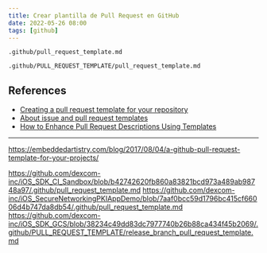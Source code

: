 ```yaml
---
title: Crear plantilla de Pull Request en GitHub
date: 2022-05-26 08:00
tags: [github]
---
```



```
.github/pull_request_template.md
```




```
.github/PULL_REQUEST_TEMPLATE/pull_request_template.md
```







## References

* [Creating a pull request template for your repository](https://docs.github.com/en/communities/using-templates-to-encourage-useful-issues-and-pull-requests/creating-a-pull-request-template-for-your-repository)
* [About issue and pull request templates](https://docs.github.com/en/communities/using-templates-to-encourage-useful-issues-and-pull-requests/about-issue-and-pull-request-templates)
* [How to Enhance Pull Request Descriptions Using Templates](https://www.gitkraken.com/blog/enhancing-pull-request-descriptions-templates)


---
https://embeddedartistry.com/blog/2017/08/04/a-github-pull-request-template-for-your-projects/

https://github.com/dexcom-inc/iOS_SDK_CI_Sandbox/blob/b42742620fb860a83821bcd973a489ab98748a97/.github/pull_request_template.md
https://github.com/dexcom-inc/iOS_SecureNetworkingPKIAppDemo/blob/7aaf0bcc59d1796bc415cf66006d4b747da8db54/.github/pull_request_template.md
https://github.com/dexcom-inc/iOS_SDK_GCS/blob/38234c49dd83dc7977740b26b88ca434f45b2069/.github/PULL_REQUEST_TEMPLATE/release_branch_pull_request_template.md